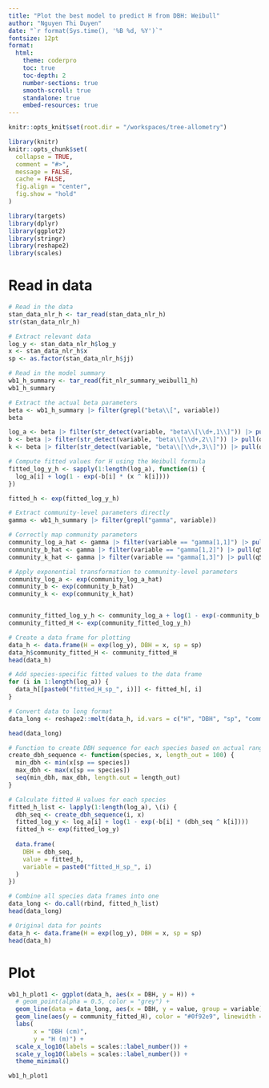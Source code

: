 ```yaml
---
title: "Plot the best model to predict H from DBH: Weibull"
author: "Nguyen Thi Duyen"
date: "`r format(Sys.time(), '%B %d, %Y')`"
fontsize: 12pt
format:
  html:
    theme: coderpro
    toc: true
    toc-depth: 2
    number-sections: true
    smooth-scroll: true
    standalone: true
    embed-resources: true
---
```


```r
knitr::opts_knit$set(root.dir = "/workspaces/tree-allometry")
```

```r
library(knitr)
knitr::opts_chunk$set(
  collapse = TRUE,
  comment = "#>",
  message = FALSE,
  cache = FALSE,
  fig.align = "center",
  fig.show = "hold"
)
```

```r
library(targets)
library(dplyr)
library(ggplot2)
library(stringr)
library(reshape2)
library(scales)
```

# Read in data
```r
# Read in the data
stan_data_nlr_h <- tar_read(stan_data_nlr_h)
str(stan_data_nlr_h)

# Extract relevant data
log_y <- stan_data_nlr_h$log_y
x <- stan_data_nlr_h$x
sp <- as.factor(stan_data_nlr_h$jj)

# Read in the model summary
wb1_h_summary <- tar_read(fit_nlr_summary_weibull1_h)
wb1_h_summary

# Extract the actual beta parameters
beta <- wb1_h_summary |> filter(grepl("beta\\[", variable))
beta

log_a <- beta |> filter(str_detect(variable, "beta\\[\\d+,1\\]")) |> pull(q50)
b <- beta |> filter(str_detect(variable, "beta\\[\\d+,2\\]")) |> pull(q50)
k <- beta |> filter(str_detect(variable, "beta\\[\\d+,3\\]")) |> pull(q50)

# Compute fitted values for H using the Weibull formula
fitted_log_y_h <- sapply(1:length(log_a), function(i) {
  log_a[i] + log(1 - exp(-b[i] * (x ^ k[i])))
})

fitted_h <- exp(fitted_log_y_h)

# Extract community-level parameters directly
gamma <- wb1_h_summary |> filter(grepl("gamma", variable))

# Correctly map community parameters
community_log_a_hat <- gamma |> filter(variable == "gamma[1,1]") |> pull(q50)
community_b_hat <- gamma |> filter(variable == "gamma[1,2]") |> pull(q50)
community_k_hat <- gamma |> filter(variable == "gamma[1,3]") |> pull(q50)

# Apply exponential transformation to community-level parameters
community_log_a <- exp(community_log_a_hat)
community_b <- exp(community_b_hat) 
community_k <- exp(community_k_hat)


community_fitted_log_y_h <- community_log_a + log(1 - exp(-community_b * (x^community_k)))
community_fitted_H <- exp(community_fitted_log_y_h)

# Create a data frame for plotting
data_h <- data.frame(H = exp(log_y), DBH = x, sp = sp)
data_h$community_fitted_H <- community_fitted_H
head(data_h)

# Add species-specific fitted values to the data frame
for (i in 1:length(log_a)) {
  data_h[[paste0("fitted_H_sp_", i)]] <- fitted_h[, i]
}

# Convert data to long format
data_long <- reshape2::melt(data_h, id.vars = c("H", "DBH", "sp", "community_fitted_H"), measure.vars = grep("fitted_H_sp_", names(data_h), value = TRUE))

head(data_long)

# Function to create DBH sequence for each species based on actual range
create_dbh_sequence <- function(species, x, length_out = 100) {
  min_dbh <- min(x[sp == species])
  max_dbh <- max(x[sp == species])
  seq(min_dbh, max_dbh, length.out = length_out)
}

# Calculate fitted H values for each species
fitted_h_list <- lapply(1:length(log_a), \(i) {
  dbh_seq <- create_dbh_sequence(i, x)
  fitted_log_y <- log_a[i] + log(1 - exp(-b[i] * (dbh_seq ^ k[i])))
  fitted_h <- exp(fitted_log_y)
  
  data.frame(
    DBH = dbh_seq,
    value = fitted_h,
    variable = paste0("fitted_H_sp_", i)
  )
})

# Combine all species data frames into one
data_long <- do.call(rbind, fitted_h_list)
head(data_long)

# Original data for points
data_h <- data.frame(H = exp(log_y), DBH = x, sp = sp)
head(data_h)
```

# Plot
```r
wb1_h_plot1 <- ggplot(data_h, aes(x = DBH, y = H)) +
  # geom_point(alpha = 0.5, color = "grey") +
  geom_line(data = data_long, aes(x = DBH, y = value, group = variable), color = "#72b6e3", alpha = 0.5) +
  geom_line(aes(y = community_fitted_H), color = "#0f92e9", linewidth = 1.5) +
  labs(
       x = "DBH (cm)",
       y = "H (m)") +
  scale_x_log10(labels = scales::label_number()) +
  scale_y_log10(labels = scales::label_number()) +
  theme_minimal()

wb1_h_plot1
```

